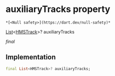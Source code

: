 # auxiliaryTracks property

    *[<Null safety>](https://dart.dev/null-safety)*

[List](https://api.flutter.dev/flutter/dart-core/List-class.html)&lt;[HMSTrack](../../hmssdk_flutter/HMSTrack-class)>? auxiliaryTracks

_final_

## Implementation

```dart
final List<HMSTrack>? auxiliaryTracks;


```
